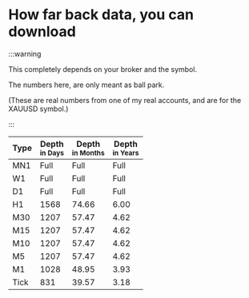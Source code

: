 # How far back data, you can download

:::warning

This completely depends on your broker and the symbol.

The numbers here, are only meant as ball park.

(These are real numbers from one of my real accounts, and are for the XAUUSD
symbol.)

:::

| Type | Depth<br/><small>in Days</small> | Depth<br/><small>in Months</small> | Depth<br/><small>in Years</small> |
| ---- | -------------------------------- | ---------------------------------- | --------------------------------- |
| MN1  | Full                             | Full                               | Full                              |
| W1   | Full                             | Full                               | Full                              |
| D1   | Full                             | Full                               | Full                              |
| H1   | 1568                             | 74.66                              | 6.00                              |
| M30  | 1207                             | 57.47                              | 4.62                              |
| M15  | 1207                             | 57.47                              | 4.62                              |
| M10  | 1207                             | 57.47                              | 4.62                              |
| M5   | 1207                             | 57.47                              | 4.62                              |
| M1   | 1028                             | 48.95                              | 3.93                              |
| Tick | 831                              | 39.57                              | 3.18                              |
